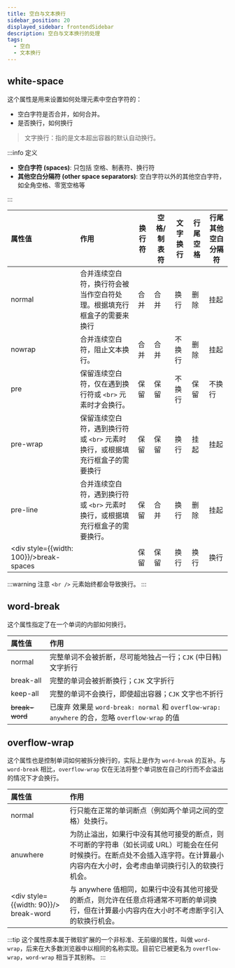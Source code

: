 ```yaml
---
title: 空白与文本换行
sidebar_position: 20
displayed_sidebar: frontendSidebar
description: 空白与文本换行的处理
tags:
  - 空白
  - 文本换行
---
```


<Author count={1000} publish="2023-4-18 23:35:00" />

## white-space

这个属性是用来设置如何处理元素中<Emphasis>空白字符</Emphasis>的：

- 空白字符是否合并，如何合并。
- 是否换行，如何换行

> 文字换行：指的是文本超出容器的默认自动换行。

:::info 定义

- **空白字符 (spaces)**: 只包括 空格、制表符、换行符<br/>
- **其他空白分隔符 (other space separators)**: 空白字符以外的其他空白字符，如全角空格、零宽空格等

:::

| 属性值                                  | 作用                                                                           | 换行符 | 空格/制表符 | 文字换行 | 行尾空格 | 行尾其他空白分隔符 |
| :-------------------------------------- | :----------------------------------------------------------------------------- | ------ | ----------- | -------- | -------- | ------------------ |
| normal                                  | 合并连续空白符，换行符会被当作空白符处理。根据填充行框盒子的需要来换行         | 合并   | 合并        | 换行     | 删除     | 挂起               |
| nowrap                                  | 合并连续空白符，阻止文本换行。                                                 | 合并   | 合并        | 不换行   | 删除     | 挂起               |
| pre                                     | 保留连续空白符，仅在遇到换行符或 `<br>` 元素时才会换行。                       | 保留   | 保留        | 不换行   | 保留     | 不换行             |
| pre-wrap                                | 保留连续空白符，遇到换行符或 `<br>` 元素时换行，或根据填充行框盒子的需要换行   | 保留   | 保留        | 换行     | 挂起     | 挂起               |
| pre-line                                | 合并连续空白符，遇到换行符或 `<br>` 元素时换行，或根据填充行框盒子的需要换行。 | 保留   | 合并        | 换行     | 删除     | 挂起               |
| <div style={{width: 100}}/>break-spaces |                                                                                | 保留   | 保留        | 换行     | 换行     | 换行               |

:::warning 注意
`<br />` 元素始终都会导致换行。
:::

## word-break

这个属性指定了在<Emphasis>一个单词的内部</Emphasis>如何换行。

| 属性值         | 作用                                                                                                                               |
| :------------- | :--------------------------------------------------------------------------------------------------------------------------------- |
| normal         | 完整单词不会被折断，尽可能地独占一行；`CJK` (中日韩) 文字折行                                                                      |
| break-all      | 完整的单词会被折断换行；`CJK` 文字折行                                                                                             |
| keep-all       | 完整的单词不会换行，即使超出容器；`CJK` 文字也不折行                                                                               |
| ~~break-word~~ | <Highlight color="red">已废弃</Highlight> 效果是 `word-break: normal` 和 `overflow-wrap: anywhere` 的合，忽略 `overflow-wrap` 的值 |

## overflow-wrap

这个属性也是控制单词如何被拆分换行的，实际上是作为 `word-break` 的互补。与 `word-break` 相比，`overflow-wrap` 仅在无法将整个单词放在自己的行而不会溢出的情况下才会换行。

| 属性值                                | 作用                                                                                                                                                                                 |
| :------------------------------------ | :----------------------------------------------------------------------------------------------------------------------------------------------------------------------------------- |
| normal                                | 行只能在正常的单词断点（例如两个单词之间的空格）处换行。                                                                                                                             |
| anuwhere                              | 为防止溢出，如果行中没有其他可接受的断点，则不可断的字符串（如长词或 URL）可能会在任何时候换行。在断点处不会插入连字符。在计算最小内容内在大小时，会考虑由单词换行引入的软换行机会。 |
| <div style={{width: 90}}/> break-word | 与 anywhere 值相同，如果行中没有其他可接受的断点，则允许在任意点将通常不可断的单词换行，但在计算最小内容内在大小时不考虑断字引入的软换行机会。                                       |

:::tip
这个属性原本属于微软扩展的一个非标准、无前缀的属性，叫做 `word-wrap`，后来在大多数浏览器中以相同的名称实现。目前它已被更名为 `overflow-wrap`，`word-wrap` 相当于其别称。
:::
